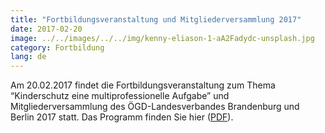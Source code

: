 ```yaml
---
title: "Fortbildungsveranstaltung und Mitgliederversammlung 2017"
date: 2017-02-20 
image: ../../images/../../img/kenny-eliason-1-aA2Fadydc-unsplash.jpg  
category: Fortbildung
lang: de
---
```

Am 20.02.2017 findet die Fortbildungsveranstaltung zum Thema "Kinderschutz eine multiprofessionelle Aufgabe" und  Mitgliederversammlung des ÖGD-Landesverbandes Brandenburg und Berlin 2017 statt. Das Programm finden Sie hier ([PDF](../../documents/170207_flyer_fortbildung.pdf)).

